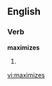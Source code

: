 
==English==

===Verb===
'''maximizes'''

# {{third-person singular of|[[maximize]]}}

[[vi:maximizes]]